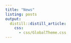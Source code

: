```yaml
---
title: "News"
listing: posts
output:
  distill::distill_article:
    css:
      - css/GlobalTheme.css
---
```


